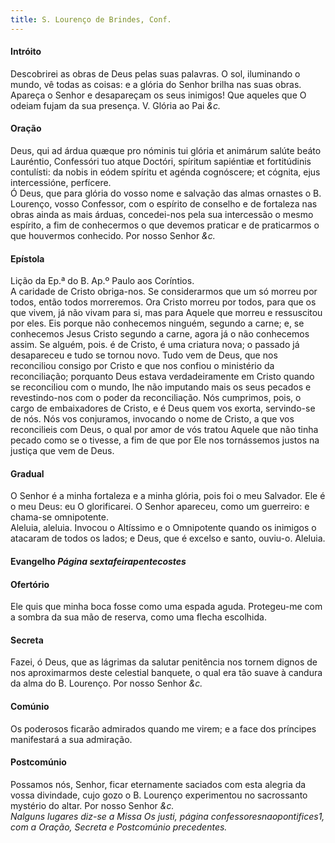```yaml
---
title: S. Lourenço de Brindes, Conf.
---
```


<h4 class="text-center">Intróito</h4>
<div class="container-fluid">
  <div class="row">
    <div class="col-6 dropcaps text-justify"></div>
    <div class="col-6 text-justify">
      Descobrirei as obras de Deus pelas suas palavras. O sol, iluminando o
      mundo, vê todas as coisas: e a glória do Senhor brilha nas suas obras.
      Apareça o Senhor e desapareçam os seus inimigos! Que aqueles que O odeiam
      fujam da sua presença.
      <em></em>
      V. Glória ao Pai <em>&c.</em>
    </div>
  </div>
</div>

<h4 class="text-center">Oração</h4>
<div class="container-fluid">
  <div class="row">
    <div class="col-6 dropcaps text-justify">
      Deus, qui ad árdua quæque pro nóminis tui glória et animárum salúte beáto
      Lauréntio, Confessóri tuo atque Doctóri, spíritum sapiéntiæ et
      fortitúdinis contulísti: da nobis in eódem spíritu et agénda cognóscere;
      et cógnita, ejus intercessióne, perfícere.
    </div>
    <div class="col-6 dropcaps text-justify">
      Ó Deus, que para glória do vosso nome e salvação das almas ornastes o B.
      Lourenço, vosso Confessor, com o espírito de conselho e de fortaleza nas
      obras ainda as mais árduas, concedei-nos pela sua intercessão o mesmo
      espírito, a fim de conhecermos o que devemos praticar e de praticarmos o
      que houvermos conhecido. Por nosso Senhor <em>&c.</em>
    </div>
  </div>
</div>

<h4 class="text-center">Epístola</h4>
<div class="container-fluid">
  <div class="row">
    <div class="col-6 text-justify"></div>
    <div class="col-6 text-justify">
      Lição da Ep.ª do B. Ap.º Paulo aos Coríntios.
    </div>
    <div class="col-6 dropcaps text-justify"></div>
    <div class="col-6 dropcaps text-justify">
      A caridade de Cristo obriga-nos. Se considerarmos que um só morreu por
      todos, então todos morreremos. Ora Cristo morreu por todos, para que os
      que vivem, já não vivam para si, mas para Aquele que morreu e ressuscitou
      por eles. Eis porque não conhecemos ninguém, segundo a carne; e, se
      conhecemos Jesus Cristo segundo a carne, agora já o não conhecemos assim.
      Se alguém, pois. é de Cristo, é uma criatura nova; o passado já
      desapareceu e tudo se tornou novo. Tudo vem de Deus, que nos reconciliou
      consigo por Cristo e que nos confiou o ministério da reconciliação;
      porquanto Deus estava verdadeiramente em Cristo quando se reconciliou com
      o mundo, lhe não imputando mais os seus pecados e revestindo-nos com o
      poder da reconciliação. Nós cumprimos, pois, o cargo de embaixadores de
      Cristo, e é Deus quem vos exorta, servindo-se de nós. Nós vos conjuramos,
      invocando o nome de Cristo, a que vos reconcilieis com Deus, o qual por
      amor de vós tratou Aquele que não tinha pecado como se o tivesse, a fim de
      que por Ele nos tornássemos justos na justiça que vem de Deus.
    </div>
  </div>
</div>

<h4 class="text-center">Gradual</h4>
<div class="container-fluid">
  <div class="row">
    <div class="col-6 dropcaps text-justify"></div>
    <div class="col-6 dropcaps text-justify">
      O Senhor é a minha fortaleza e a minha glória, pois foi o meu Salvador.
      Ele é o meu Deus: eu O glorificarei. O Senhor apareceu, como um guerreiro:
      e chama-se omnipotente.
    </div>
    <div class="col-6 text-justify"></div>
    <div class="col-6 text-justify">
      Aleluia, aleluia. Invocou o Altíssimo e o Omnipotente quando os inimigos o
      atacaram de todos os lados; e Deus, que é excelso e santo, ouviu-o.
      Aleluia.
    </div>
  </div>
</div>

<h4 class="text-center">
  Evangelho <em>Página sextafeirapentecostes</em>
</h4>

<h4 class="text-center">Ofertório</h4>
<div class="container-fluid">
  <div class="row">
    <div class="col-6 dropcaps text-justify"></div>
    <div class="col-6 dropcaps text-justify">
      Ele quis que minha boca fosse como uma espada aguda. Protegeu-me com a
      sombra da sua mão de reserva, como uma flecha escolhida.
    </div>
  </div>
</div>

<h4 class="text-center">Secreta</h4>
<div class="container-fluid">
  <div class="row">
    <div class="col-6 dropcaps text-justify"></div>
    <div class="col-6 dropcaps text-justify">
      Fazei, ó Deus, que as lágrimas da salutar penitência nos tornem dignos de
      nos aproximarmos deste celestial banquete, o qual era tão suave à candura
      da alma do B. Lourenço. Por nosso Senhor <em>&c.</em>
    </div>
  </div>
</div>

<h4 class="text-center">Comúnio</h4>
<div class="container-fluid">
  <div class="row">
    <div class="col-6 dropcaps text-justify"></div>
    <div class="col-6 dropcaps text-justify">
      Os poderosos ficarão admirados quando me virem; e a face dos príncipes
      manifestará a sua admiração.
    </div>
  </div>
</div>

<h4 class="text-center">Postcomúnio</h4>
<div class="container-fluid">
  <div class="row">
    <div class="col-6 dropcaps text-justify"></div>
    <div class="col-6 dropcaps text-justify">
      Possamos nós, Senhor, ficar eternamente saciados com esta alegria da vossa
      divindade, cujo gozo o B. Lourenço experimentou no sacrossanto mystério do
      altar. Por nosso Senhor <em>&c.</em>
    </div>
  </div>
</div>

<em>
  Nalguns lugares diz-se a Missa Os justi, página confessoresnaopontifices1, com
  a Oração, Secreta e Postcomúnio precedentes.
</em>
